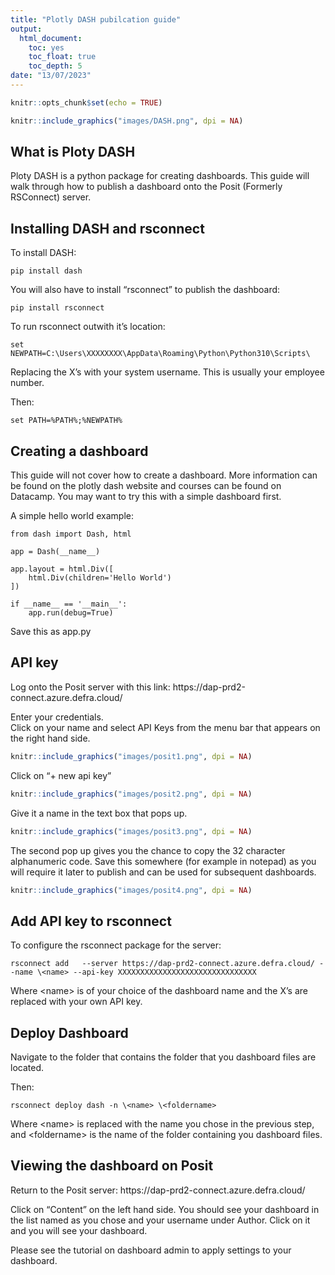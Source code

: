 ```yaml
---
title: "Plotly DASH pubilcation guide"
output:
  html_document:
    toc: yes
    toc_float: true
    toc_depth: 5
date: "13/07/2023"
---
```


```r
knitr::opts_chunk$set(echo = TRUE)
```

```r
knitr::include_graphics("images/DASH.png", dpi = NA)
```

## What is Ploty DASH

Ploty DASH is a python package for creating dashboards.
This guide will walk through how to publish a dashboard onto the Posit (Formerly RSConnect) server.

## Installing DASH and rsconnect
To install DASH:

```
pip install dash
```

You will also have to install "rsconnect" to publish the dashboard:

```
pip install rsconnect
```

To run rsconnect outwith it's location:

```
set NEWPATH=C:\Users\XXXXXXXX\AppData\Roaming\Python\Python310\Scripts\
```

Replacing the X's with your system username. This is usually your employee number.

Then:

```
set PATH=%PATH%;%NEWPATH%
```

## Creating a dashboard

This guide will not cover how to create a dashboard. More information can be
found on the plotly dash website and courses can be found on Datacamp.
You may want to try this with a simple dashboard first.  
  
A simple hello world example:

```
from dash import Dash, html

app = Dash(__name__)

app.layout = html.Div([
    html.Div(children='Hello World')
])

if __name__ == '__main__':
    app.run(debug=True)
```

Save this as app.py

## API key

Log onto the Posit server with this link:
https://dap-prd2-connect.azure.defra.cloud/

Enter your credentials.  
Click on your name and select API Keys from the menu bar that appears on the right hand side.

```r
knitr::include_graphics("images/posit1.png", dpi = NA)
```

Click on "+ new api key"

```r
knitr::include_graphics("images/posit2.png", dpi = NA)
```

Give it a name in the text box that pops up.


```r
knitr::include_graphics("images/posit3.png", dpi = NA)
```

The second pop up gives you the chance to copy the 32 character alphanumeric code.
Save this somewhere (for example in notepad) as you will require it later to publish and can be used for subsequent dashboards.

```r
knitr::include_graphics("images/posit4.png", dpi = NA)
```

## Add API key to rsconnect

To configure the rsconnect package for the server:

```
rsconnect add   --server https://dap-prd2-connect.azure.defra.cloud/ --name \<name> --api-key XXXXXXXXXXXXXXXXXXXXXXXXXXXXXXX
```

Where \<name> is of your choice of the dashboard name and the X's are replaced with your own API key.


## Deploy Dashboard

Navigate to the folder that contains the folder that you dashboard files are located.

Then:

```
rsconnect deploy dash -n \<name> \<foldername>
```

Where \<name> is replaced with the name you chose in the previous step,
and \<foldername> is the name of the folder containing you dashboard files.


## Viewing the dashboard on Posit

Return to the Posit server:
https://dap-prd2-connect.azure.defra.cloud/

Click on "Content" on the left hand side.
You should see your dashboard in the list named as you chose and your username under Author.
Click on it and you will see your dashboard.  

Please see the tutorial on dashboard admin to apply settings to your dashboard.